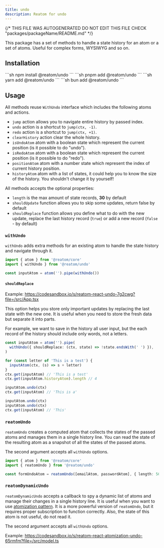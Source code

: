 ```yaml
---
title: undo
description: Reatom for undo
---
```


{/* THIS FILE WAS AUTOGENERATED
DO NOT EDIT THIS FILE 
CHECK "packages/packageName/README.md" */}



This package has a set of methods to handle a state history for an atom or a set of atoms. Useful for complex forms, WYSIWYG and so on.

## Installation

<Tabs>
<TabItem label="npm">
  ```sh
npm install @reatom/undo
  ```
</TabItem>
<TabItem label="pnpm">
  ```sh
pnpm add @reatom/undo
  ```
</TabItem>
<TabItem label="yarn">
  ```sh
yarn add @reatom/undo
  ```
</TabItem>
<TabItem label="bun">
  ```sh
bun add @reatom/undo
  ```
</TabItem>
</Tabs>


## Usage

All methods reuse `WithUndo` interface which includes the following atoms and actions.

- `jump` action allows you to navigate entire history by passed index.
- `undo` action is a shortcut to `jump(ctx, -1)`.
- `redo` action is a shortcut to `jump(ctx, +1)`.
- `clearHistory` action clear the whole history.
- `isUndoAtom` atom with a boolean state which represent the current position (is it possible to do "undo").
- `isRedoAtom` atom with a boolean state which represent the current position (is it possible to do "redo").
- `positionAtom` atom with a number state which represent the index of current history position.
- `historyAtom` atom with a list of states, it could help you to know the size of the history. You shouldn't change it by yourself!

All methods accepts the optional properties:

- `length` is the max amount of state records, **30** by default
- `shouldUpdate` function allows you to skip some updates, return false by default
- `shouldReplace` function allows you define what to do with the new update, replace the last history record (`true`) or add a new record (`false` - by default)

### `withUndo`

`withUndo` adds extra methods for an existing atom to handle the state history and navigate through it.

```ts
import { atom } from '@reatom/core'
import { withUndo } from '@reatom/undo'

const inputAtom = atom('').pipe(withUndo())
```

#### `shouldReplace`

Example: https://codesandbox.io/s/reatom-react-undo-7g2cwg?file=/src/App.tsx

This option helps you store only important updates by replacing the last state with the new one. It is useful when you need to store the fresh data but separate it into parts.

For example, we want to save in the history all user input, but the each record of the history should include only words, not a letters.

```ts
const inputAtom = atom('').pipe(
  withUndo({ shouldReplace: (ctx, state) => !state.endsWith(' ') }),
)

for (const letter of 'This is a test') {
  inputAtom(ctx, (s) => s + letter)
}
ctx.get(inputAtom) // 'This is a test'
ctx.get(inputAtom.historyAtom).length // 4

inputAtom.undo(ctx)
ctx.get(inputAtom) // 'This is a'

inputAtom.undo(ctx)
inputAtom.undo(ctx)
ctx.get(inputAtom) // 'This'
```

### `reatomUndo`

`reatomUndo` creates a computed atom that collects the states of the passed atoms and manages them in a single history line. You can read the state of the resulting atom as a snapshot of all the states of the passed atoms.

The second argument accepts all `withUndo` options.

```ts
import { atom } from '@reatom/core'
import { reatomUndo } from '@reatom/undo'

const formUndoAtom = reatomUndo([emailAtom, passwordAtom], { length: 50 })
```

### `reatomDynamicUndo`

`reatomDynamicUndo` accepts a callback to spy a dynamic list of atoms and manage their changes in a single history line. It is useful when you want to use [atomization pattern](/recipes/atomization/). It is a more powerful version of `reatomUndo`, but it requires proper subscription to function correctly. Also, the state of this atom is not useful, do not read it.

The second argument accepts all `withUndo` options.

Example: https://codesandbox.io/s/reatom-react-atomization-undo-65rmfm?file=/src/model.ts
